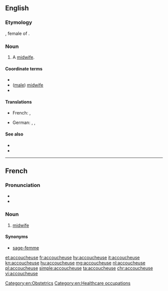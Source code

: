 ==English==

===Etymology===
{{bor|en|fr|accoucheuse}}, female of {{m|fr|accoucheur}}.

===Noun===
{{en-noun}}

# {{label|en|rare}} A [[midwife]].

====Coordinate terms====
* {{l|en|accoucheur}}
* ([[male]]) [[midwife]]
* {{l|en|man-midwife}}

====Translations====
{{trans-top|woman who assists women in childbirth}}
* French: {{t+|fr|accoucheuse|f}}, {{t+|fr|sage-femme|f}}
{{trans-mid}}
* German: {{t|de|Entbindungspflegerin|f}}, {{t+|de|Geburtshelferin|f}}, {{t|de|Entbindungshelferin|f}}
{{trans-bottom}}

====See also====
* {{l|en|obstetrics}}
* {{l|en|obstetrician}}

[[Category:en:Obstetrics]]
[[Category:en:Healthcare occupations]]

----

==French==

===Pronunciation===
* {{audio|Fr-accoucheuse.ogg|Audio|lang=fr}}
* {{audio|Fr-Paris--accoucheuse.ogg|Audio (Paris)|lang=fr}}

===Noun===
{{fr-noun|f|m=accoucheur}}

# [[midwife]]

====Synonyms====
* [[sage-femme]]

[[et:accoucheuse]]
[[fr:accoucheuse]]
[[hy:accoucheuse]]
[[it:accoucheuse]]
[[kn:accoucheuse]]
[[hu:accoucheuse]]
[[mg:accoucheuse]]
[[nl:accoucheuse]]
[[pl:accoucheuse]]
[[simple:accoucheuse]]
[[ta:accoucheuse]]
[[chr:accoucheuse]]
[[vi:accoucheuse]]